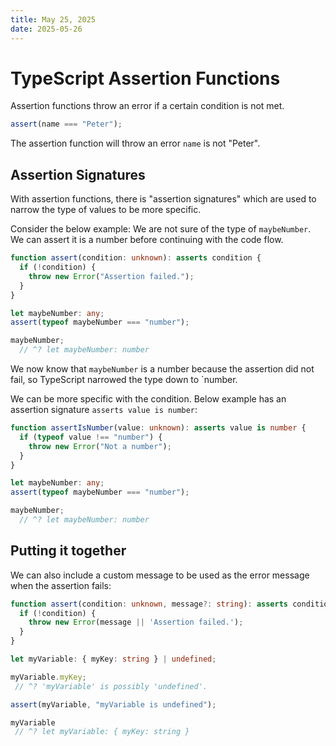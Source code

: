 ```yaml
---
title: May 25, 2025
date: 2025-05-26
---
```


# TypeScript Assertion Functions

Assertion functions throw an error if a certain condition is not met. 

```ts
assert(name === "Peter");
```

The assertion function will throw an error `name` is not "Peter". 

## Assertion Signatures

With assertion functions, there is "assertion signatures" which are used to narrow the type of values to be more specific.

Consider the below example: We are not sure of the type of `maybeNumber`. We can assert it is a number before continuing with the code flow. 

```ts
function assert(condition: unknown): asserts condition {
  if (!condition) {
    throw new Error("Assertion failed.");
  }
}

let maybeNumber: any;
assert(typeof maybeNumber === "number");

maybeNumber;
  // ^? let maybeNumber: number
```

We now know that `maybeNumber` is a number because the assertion did not fail, so TypeScript narrowed the type down to `number.

We can be more specific with the condition. Below example has an assertion signature `asserts value is number`:

```ts
function assertIsNumber(value: unknown): asserts value is number {
  if (typeof value !== "number") {
    throw new Error("Not a number");
  }
}

let maybeNumber: any;
assert(typeof maybeNumber === "number");

maybeNumber;
  // ^? let maybeNumber: number
```

## Putting it together

We can also include a custom message to be used as the error message when the assertion fails:

```ts
function assert(condition: unknown, message?: string): asserts condition {
  if (!condition) {
    throw new Error(message || 'Assertion failed.');
  }
}

let myVariable: { myKey: string } | undefined;

myVariable.myKey;
 // ^? 'myVariable' is possibly 'undefined'.

assert(myVariable, "myVariable is undefined");

myVariable
 // ^? let myVariable: { myKey: string } 
```
